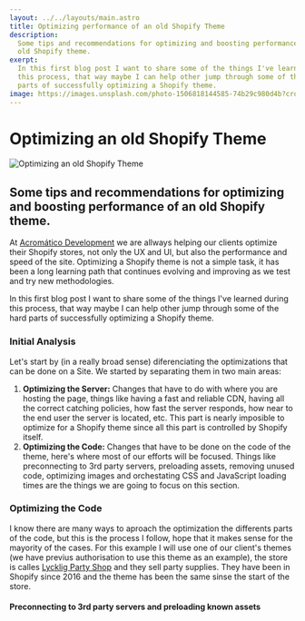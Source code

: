 ```yaml
---
layout: ../../layouts/main.astro
title: Optimizing performance of an old Shopify Theme
description:
  Some tips and recommendations for optimizing and boosting performance of an
  old Shopify theme.
exerpt:
  In this first blog post I want to share some of the things I've learned during
  this process, that way maybe I can help other jump through some of the hard
  parts of successfully optimizing a Shopify theme.
image: https://images.unsplash.com/photo-1506818144585-74b29c980d4b?crop=entropy&cs=tinysrgb&fm=jpg&ixid=MnwzNTMzMzl8MHwxfGFsbHx8fHx8fHx8fDE2NjA3OTI2NjA&ixlib=rb-1.2.1&q=80&w=1600&ar=16:9&fit=crop
---
```


# Optimizing an old Shopify Theme

<img
  alt="Optimizing an old Shopify Theme"
  src="https://images.unsplash.com/photo-1506818144585-74b29c980d4b?crop=entropy&cs=tinysrgb&fm=jpg&ixid=MnwzNTMzMzl8MHwxfGFsbHx8fHx8fHx8fDE2NjA3OTI2NjA&ixlib=rb-1.2.1&q=80&w=300&ar=5:2&fit=crop"
  srcset="https://images.unsplash.com/photo-1506818144585-74b29c980d4b?crop=entropy&cs=tinysrgb&fm=jpg&ixid=MnwzNTMzMzl8MHwxfGFsbHx8fHx8fHx8fDE2NjA3OTI2NjA&ixlib=rb-1.2.1&q=80&w=300&ar=5:2&fit=crop 300w,
          https://images.unsplash.com/photo-1506818144585-74b29c980d4b?crop=entropy&cs=tinysrgb&fm=jpg&ixid=MnwzNTMzMzl8MHwxfGFsbHx8fHx8fHx8fDE2NjA3OTI2NjA&ixlib=rb-1.2.1&q=80&w=500&ar=5:2&fit=crop 500w,
          https://images.unsplash.com/photo-1506818144585-74b29c980d4b?crop=entropy&cs=tinysrgb&fm=jpg&ixid=MnwzNTMzMzl8MHwxfGFsbHx8fHx8fHx8fDE2NjA3OTI2NjA&ixlib=rb-1.2.1&q=80&w=800&ar=5:2&fit=crop 800w,
          https://images.unsplash.com/photo-1506818144585-74b29c980d4b?crop=entropy&cs=tinysrgb&fm=jpg&ixid=MnwzNTMzMzl8MHwxfGFsbHx8fHx8fHx8fDE2NjA3OTI2NjA&ixlib=rb-1.2.1&q=80&w=1024&ar=5:2&fit=crop 1024w"
  sizes="(max-width: 310px) 300px,
         (max-width: 510px) 500px,
         (max-width: 810px) 800px,
         1024px"
/>

## Some tips and recommendations for optimizing and boosting performance of an old Shopify theme.

At <a href="https://acromatico.dev" target="_blank">Acromático Development</a>
we are allways helping our clients optimize their Shopify stores, not only the
UX and UI, but also the performance and speed of the site. Optimizing a Shopify
theme is not a simple task, it has been a long learning path that continues
evolving and improving as we test and try new methodologies.

In this first blog post I want to share some of the things I've learned during
this process, that way maybe I can help other jump through some of the hard
parts of successfully optimizing a Shopify theme.

### Initial Analysis

Let's start by (in a really broad sense) diferenciating the optimizations that
can be done on a Site. We started by separating them in two main areas:

1. **Optimizing the Server:** Changes that have to do with where you are hosting
   the page, things like having a fast and reliable CDN, having all the correct
   catching policies, how fast the server responds, how near to the end user the
   server is located, etc. This part is nearly imposible to optimize for a
   Shopify theme since all this part is controlled by Shopify itself.
2. **Optimizing the Code:** Changes that have to be done on the code of the
   theme, here's where most of our efforts will be focused. Things like
   preconnecting to 3rd party servers, preloading assets, removing unused code,
   optimizing images and orchestating CSS and JavaScript loading times are the
   things we are going to focus on this section.

### Optimizing the Code

I know there are many ways to aproach the optimization the differents parts of
the code, but this is the process I follow, hope that it makes sense for the
mayority of the cases. For this example I will use one of our client's themes
(we have previus authorisation to use this theme as an example), the store is
calles <a href="https://lycklig.com.mx" target="_blank">Lycklig Party Shop</a> and they sell party supplies. They have been in
Shopify since 2016 and the theme has been the same sinse the start of the store.

#### Preconnecting to 3rd party servers and preloading known assets
